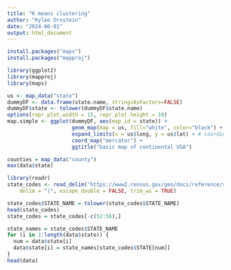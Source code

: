 ```yaml
---
title: "K means clustering"
author: "Kylee Ornstein"
date: "2024-06-01"
output: html_document
---
```


```r
install.packages("maps")
install.packages("mapproj")
```
```r
library(ggplot2)
library(mapproj)
library(maps)
```

```r
us <- map_data("state")
dummyDF <- data.frame(state.name, stringsAsFactors=FALSE)
dummyDF$state <- tolower(dummyDF$state.name)
options(repr.plot.width = 15, repr.plot.height = 10)
map.simple <- ggplot(dummyDF, aes(map_id = state)) +
                     geom_map(map = us, fill="white", color="black") +
                     expand_limits(x = us$long, y = us$lat) + # coordinates for state borders
                     coord_map("mercator") + 
                     ggtitle("basic map of continental USA")
```
```r
counties = map_data("county")
max(data$state)

```
```r
library(readr)
state_codes <- read_delim("https://www2.census.gov/geo/docs/reference/state.txt", 
    delim = "|", escape_double = FALSE, trim_ws = TRUE)
```
```r
state_codes$STATE_NAME = tolower(state_codes$STATE_NAME)
head(state_codes)
state_codes = state_codes[-c(52:56),]
```
```r
state_names = state_codes$STATE_NAME
for (i in 1:length(data$state)) {
  num = data$state[i]
  data$state[i] = state_names[state_codes$STATE[num]]
}
head(data)
```

